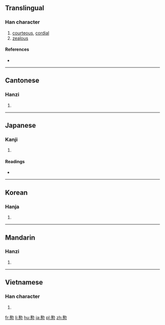 {{also|勤}}
==Translingual==

===Han character===
{{Han char|rn=61|rad=心|as=13|sn=16|four=44332|canj=TSP|ids=⿱勤心}}

# [[courteous]], [[cordial]]
# [[zealous]]

====References====
* {{Han ref|kx=0405.130|dkj=11321|dj=0745.230|hdz=42358.010|uh=61C3|ud=25027|bh=ECDF|bd=60639}}

----

==Cantonese==

===Hanzi===
{{yue-hanzi|jyut=[[kan4]]|y=kan4}}

# {{defn|lang=yue|sort=心13}}

----

==Japanese==

===Kanji===
{{ja-kanji|grade=|rs=心13}}

# {{defn|lang=ja|sort=心13}}

====Readings====
* {{ja-readings|on=[[きん]] (kin), [[ごん]] (gon)|kun=[[ねんごろ]] (nengoro)}}

----

==Korean==

===Hanja===
{{ko-hanja|hangeul=근|eumhun=|rv=geun|mr=kŭn|y=kun}}

# {{defn|lang=ko|sort=心13}}

----

==Mandarin==

===Hanzi===
{{cmn-hanzi|pin=[[qín]] ([[qin2]])|wg=ch'in<sup>2</sup>}}

# {{defn|lang=cmn|sort=心13}}

----

==Vietnamese==

===Han character===
{{vi-readings|rs=心13|hanviet=cần}}

# {{defn|lang=vi|sort=心13}}

[[fr:懃]]
[[li:懃]]
[[hu:懃]]
[[ja:懃]]
[[pl:懃]]
[[zh:懃]]